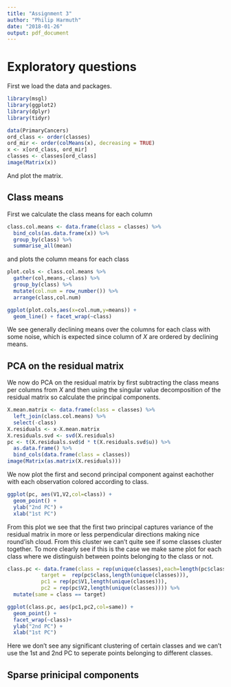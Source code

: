 ```yaml
---
title: "Assignment 3"
author: "Philip Harmuth"
date: "2018-01-26"
output: pdf_document
---
```


# Exploratory questions
First we load the data and packages.

```r
library(msgl)
library(ggplot2)
library(dplyr)
library(tidyr)

data(PrimaryCancers)
ord_class <- order(classes)
ord_mir <- order(colMeans(x), decreasing = TRUE)
x <- x[ord_class, ord_mir]
classes <- classes[ord_class]
image(Matrix(x))
```

And plot the matrix.

## Class means
First we calculate the class means for each column
```r
class.col.means <- data.frame(class = classes) %>% 
  bind_cols(as.data.frame(x)) %>%
  group_by(class) %>%
  summarise_all(mean)
```

and plots the column means for each class
```r
plot.cols <- class.col.means %>%
  gather(col,means,-class) %>%
  group_by(class) %>%
  mutate(col.num = row_number()) %>%
  arrange(class,col.num)

ggplot(plot.cols,aes(x=col.num,y=means)) +
  geom_line() + facet_wrap(~class)
```

We see generally declining means over the columns for each class with some noise, which is expected since column of $X$ are ordered by declining means.

## PCA on the residual matrix
We now do PCA on the residual matrix by first subtracting the class means per columns from $X$ and then using the singular value decomposition of the residual matrix so calculate the principal components.
```r
X.mean.matrix <- data.frame(class = classes) %>% 
  left_join(class.col.means) %>% 
  select(-class)
X.residuals <- x-X.mean.matrix
X.residuals.svd <- svd(X.residuals)
pc <- t(X.residuals.svd$d * t(X.residuals.svd$u)) %>%
  as.data.frame() %>% 
  bind_cols(data.frame(class = classes))
image(Matrix(as.matrix(X.residuals)))
```

We now plot the first and second principal component against eachother with each observation colored according to class.

```r
ggplot(pc, aes(V1,V2,col=class)) +
  geom_point() +
  ylab("2nd PC") + 
  xlab("1st PC")
```

From this plot we see that the first two principal captures variance of the residual matrix in more or less perpendicular directions making nice round'ish cloud. From this cluster we can't quite see if some classes cluster together. To more clearly see if this is the case we make same plot for each class where we distinguish between points belonging to the class or not.

```r
class.pc <- data.frame(class = rep(unique(classes),each=length(pc$class)),
           target =  rep(pc$class,length(unique(classes))),
           pc1 = rep(pc$V1,length(unique(classes))),
           pc2 = rep(pc$V2,length(unique(classes)))) %>%
  mutate(same = class == target)

ggplot(class.pc, aes(pc1,pc2,col=same)) +
  geom_point() +
  facet_wrap(~class)+
  ylab("2nd PC") + 
  xlab("1st PC")

```

Here we don't see any significant clustering of certain classes and we can't use the 1st and 2nd PC to seperate points belonging to different classes.

## Sparse prinicipal components

